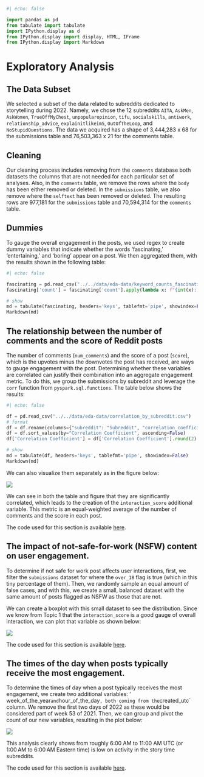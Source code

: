 ```python
#| echo: false

import pandas as pd
from tabulate import tabulate
import IPython.display as d
from IPython.display import display, HTML, IFrame
from IPython.display import Markdown


```

# Exploratory Analysis

## The Data Subset

We selected a subset of the data related to subreddits dedicated to storytelling during 2022. Namely, we chose the 12 subreddits `AITA`, `AskMen`, `AskWomen`, `TrueOffMyChest`, `unpopularopinion`, `tifu`, `socialskills`, `antiwork`, `relationship_advice`, `explainitlikeim5`, `OutOfTheLoop`, and `NoStupidQuestions`. The data we acquired has a shape of 3,444,283 x 68 for the submissions table and 76,503,363 x 21 for the comments table.

## Cleaning 

Our cleaning process includes removing from the `comments` database both datasets the columns that are not needed for each particular set of analyses. Also, in the `comments` table, we remove the rows where the `body` has been either removed or deleted. In the `submissions` table, we also remove where the `selftext` has been removed or deleted. The resulting rows are 977,181 for the `submissions` table and 70,594,314 for the `comments` table. 



## Dummies

To gauge the overall engagement in the posts, we used regex to create dummy variables that indicate whether the words 'fascinating,' 'entertaining,' and 'boring' appear on a post. We then aggregated them, with the results shown in the following table:

```python
#| echo: false

fascinating = pd.read_csv("../../data/eda-data/keyword_counts_fascinating.csv")
fascinating['count'] = fascinating['count'].apply(lambda x: f"{int(x):,}")

# show
md = tabulate(fascinating, headers='keys', tablefmt='pipe', showindex=False)
Markdown(md)

```


## The relationship between the number of comments and the score of Reddit posts

The number of comments (`num_comments`) and the score of a post (`score`), which is the upvotes minus the downvotes the post has received, are ways to gauge engagement with the post. Determining whether these variables are correlated can justify their combination into an aggregate engagement metric. To do this, we group the submissions by subreddit and leverage the `corr` function from `pyspark.sql.functions`. The table below shows the results:


```python
#| echo: false

df = pd.read_csv("../../data/eda-data/correlation_by_subreddit.csv")
# format
df = df.rename(columns={"subreddit": "Subreddit", "correlation_coefficient": "Correlation Coefficient"})
df = df.sort_values(by="Correlation Coefficient", ascending=False)
df['Correlation Coefficient'] = df['Correlation Coefficient'].round(2)

# show
md = tabulate(df, headers='keys', tablefmt='pipe', showindex=False)
Markdown(md)

```


We can also visualize them separately as in the figure below:

![](../../img/eda-plots/mean-comments-vs-mean-score-data.png)


We can see in both the table and figure that they are significantly correlated, which leads to the creation of the `interaction_score` additional variable. This metric is an equal-weighted average of the number of comments and the score in each post.


::: {.callout-note appearance="simple"}
The code used for this section is available [here](https://github.com/gu-dsan6000/fall-2023-reddit-project-team-17/blob/main/code/project_eda/project_eda_victor.ipynb).
::: 




## The impact of not-safe-for-work (NSFW) content on user engagement.


To determine if not safe for work post affects user interactions, first, we filter the `submissions` dataset for where the `over_18` flag is true (which in this tiny percentage of them). Then, we randomly sample an equal amount of false cases, and with this, we create a small, balanced dataset with the same amount of posts flagged as NSFW as those that are not. 

We can create a boxplot with this small dataset to see the distribution. Since we know from Topic 1 that the `interaction_score` is a good gauge of overall interaction, we can plot that variable as shown below:

![](../../img/eda-plots/boxplot-comments-and-score-by-over-18-status.png)


::: {.callout-note appearance="simple"}
The code used for this section is available [here](https://github.com/gu-dsan6000/fall-2023-reddit-project-team-17/blob/main/code/project_eda/project_eda_victor.ipynb).
::: 


## The times of the day when posts typically receive the most engagement.

To determine the times of day when a post typically receives the most engagement, we create two additional variables: ' week_of_the_year` and `hour_of_the_day`, both coming from the `created_utc` column. We remove the first two days of 2022 as these would be considered part of week 53 of 2021. Then, we can group and pivot the count of our new variables, resulting in the plot below:

![](../../img/eda-plots/average-comments-hour-and-week-data.png)


This analysis clearly shows from roughly 6:00 AM to 11:00 AM UTC (or 1:00 AM to 6:00 AM Eastern time) is low on activity in the story time subreddits.



::: {.callout-note appearance="simple"}
The code used for this section is available [here](https://github.com/gu-dsan6000/fall-2023-reddit-project-team-17/blob/main/code/project_eda/project_eda_victor.ipynb).
::: 




